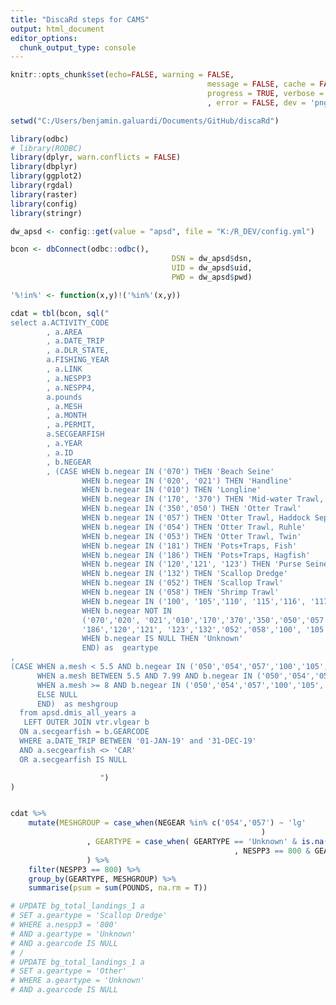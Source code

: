 ```yaml
---
title: "DiscaRd steps for CAMS"
output: html_document
editor_options: 
  chunk_output_type: console
---
```


```r
knitr::opts_chunk$set(echo=FALSE, warning = FALSE, 
											message = FALSE, cache = FALSE,
											progress = TRUE, verbose = FALSE, comment = F
											, error = FALSE, dev = 'png', dpi = 200)
```

```r

setwd("C:/Users/benjamin.galuardi/Documents/GitHub/discaRd")

library(odbc)
# library(RODBC)
library(dplyr, warn.conflicts = FALSE)
library(dbplyr)
library(ggplot2)
library(rgdal)
library(raster)
library(config)
library(stringr)

dw_apsd <- config::get(value = "apsd", file = "K:/R_DEV/config.yml")

bcon <- dbConnect(odbc::odbc(), 
									DSN = dw_apsd$dsn, 
									UID = dw_apsd$uid, 
									PWD = dw_apsd$pwd)


```

```r

'%!in%' <- function(x,y)!('%in%'(x,y))

cdat = tbl(bcon, sql("
select a.ACTIVITY_CODE
		, a.AREA
		, a.DATE_TRIP
		, a.DLR_STATE,
		a.FISHING_YEAR
		, a.LINK
		, a.NESPP3
		, a.NESPP4, 
		a.pounds
		, a.MESH
		, a.MONTH
		, a.PERMIT, 
		a.SECGEARFISH
		, a.YEAR
		, a.ID
		, b.NEGEAR
		, (CASE WHEN b.negear IN ('070') THEN 'Beach Seine'
			    WHEN b.negear IN ('020', '021') THEN 'Handline'
  			   	WHEN b.negear IN ('010') THEN 'Longline'
				WHEN b.negear IN ('170', '370') THEN 'Mid-water Trawl, Paired and Single'
				WHEN b.negear IN ('350','050') THEN 'Otter Trawl'
				WHEN b.negear IN ('057') THEN 'Otter Trawl, Haddock Separator'
				WHEN b.negear IN ('054') THEN 'Otter Trawl, Ruhle'
				WHEN b.negear IN ('053') THEN 'Otter Trawl, Twin'
				WHEN b.negear IN ('181') THEN 'Pots+Traps, Fish'
				WHEN b.negear IN ('186') THEN 'Pots+Traps, Hagfish'
				WHEN b.negear IN ('120','121', '123') THEN 'Purse Seine'
				WHEN b.negear IN ('132') THEN 'Scallop Dredge'
				WHEN b.negear IN ('052') THEN 'Scallop Trawl'
				WHEN b.negear IN ('058') THEN 'Shrimp Trawl'
				WHEN b.negear IN ('100', '105','110', '115','116', '117','500') THEN 'Sink, Anchor, Drift Gillnet'
				WHEN b.negear NOT IN 
				('070','020', '021','010','170','370','350','050','057','054','053','181',
				'186','120','121', '123','132','052','058','100', '105', '110','115','116', '117','500') THEN 'Other' 
				WHEN b.negear IS NULL THEN 'Unknown'
				END) as  geartype
,                 
(CASE WHEN a.mesh < 5.5 AND b.negear IN ('050','054','057','100','105','115','116','117','350','500') THEN 'sm'
	  WHEN a.mesh BETWEEN 5.5 AND 7.99 AND b.negear IN ('050','054','057','100','105','115','116','117','350','500') THEN 'lg'
	  WHEN a.mesh >= 8 AND b.negear IN ('050','054','057','100','105','115','116','117','350','500') THEN 'xlg'
	  ELSE NULL
	  END)  as meshgroup
  from apsd.dmis_all_years a
   LEFT OUTER JOIN vtr.vlgear b
  ON a.secgearfish = b.GEARCODE
  WHERE a.DATE_TRIP BETWEEN '01-JAN-19' and '31-DEC-19'
  AND a.secgearfish <> 'CAR'
  OR a.secgearfish IS NULL

					")
)


cdat %>% 
	mutate(MESHGROUP = case_when(NEGEAR %in% c('054','057') ~ 'lg'
														)
				 , GEARTYPE = case_when( GEARTYPE == 'Unknown' & is.na(GEARTYPE) ~ 'Other'
				 					              , NESPP3 == 800 & GEARTYPE == 'Unknown' & is.na(GEARTYPE) ~ 'Scallop Dredge')
				 ) %>%
	filter(NESPP3 == 800) %>% 
	group_by(GEARTYPE, MESHGROUP) %>% 
	summarise(psum = sum(POUNDS, na.rm = T))

# UPDATE bg_total_landings_1 a
# SET a.geartype = 'Scallop Dredge'
# WHERE a.nespp3 = '800' 
# AND a.geartype = 'Unknown'
# AND a.gearcode IS NULL	
# /
# UPDATE bg_total_landings_1 a
# SET a.geartype = 'Other'
# WHERE a.geartype = 'Unknown'
# AND a.gearcode IS NULL	

```

